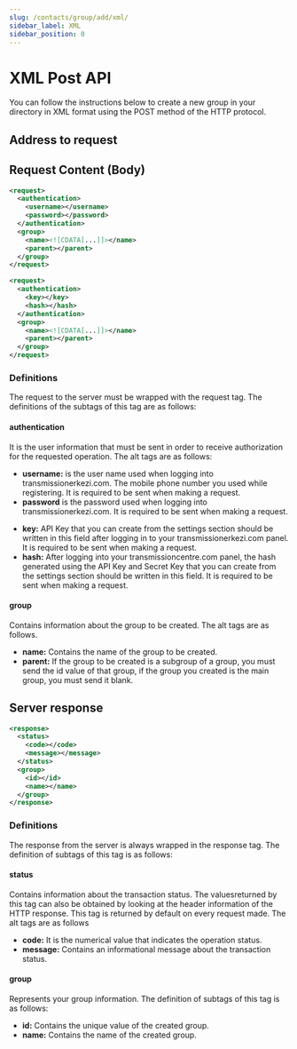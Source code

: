 ```yaml
---
slug: /contacts/group/add/xml/
sidebar_label: XML
sidebar_position: 0
---
```



# XML Post API
<AccessWarning />
You can follow the instructions below to create a new group in your directory in XML format using the POST method of the HTTP protocol.

## Address to request

<RequestURL type="POST" url="https://api.iletimerkezi.com/v1/add-group" />

## Request Content (Body)
```xml title="Content of the request if you are using username and password"
<request>
  <authentication>
    <username></username>
    <password></password>
  </authentication>
  <group>
    <name><![CDATA[...]]></name>
    <parent></parent>
  </group>
</request>
```

```xml title="Content of the request if you are processing using API Key"
<request>
  <authentication>
    <key></key>
    <hash></hash>
  </authentication>
  <group>
    <name><![CDATA[...]]></name>
    <parent></parent>
  </group>
</request>
```

### Definitions

The request to the server must be wrapped with the <Badge>request</Badge> tag. The definitions of the subtags of this tag are as follows:

#### authentication
It is the user information that must be sent in order to receive authorization for the requested operation. The alt tags are as follows:

<Tabs>
  <TabItem value="username" label="Username">
    <ul>
      <li>
        <strong>username:</strong> is the user name used when logging into transmissionerkezi.com. The mobile phone number you used while registering. It is required to be sent when making a request.
      </li>
      <li>
        <strong>password</strong> is the password used when logging into transmissionerkezi.com. It is required to be sent when making a request.
      </li>
    </ul>
  </TabItem>
  <TabItem value="api-key" label="API Key">
    <ul>
      <li>
        <strong>key:</strong> API Key that you can create from the settings section should be written in this field after logging in to your transmissionerkezi.com panel. It is required to be sent when making a request.
      </li>
      <li>
        <strong>hash:</strong> After logging into your transmissioncentre.com panel, the hash generated using the API Key and Secret Key that you can create from the settings section should be written in this field. It is required to be sent when making a request.
      </li>
    </ul>
  </TabItem>
</Tabs>

#### group
Contains information about the group to be created. The alt tags are as follows.

+ **name:** Contains the name of the group to be created.
+ **parent:** If the group to be created is a subgroup of a group, you must send the id value of that group, if the group you created is the main group, you must send it blank.

## Server response

```xml
<response>
  <status>
    <code></code>
    <message></message>
  </status>
  <group>
    <id></id>
    <name></name>
  </group>
</response>
```

### Definitions

The response from the server is always wrapped in the <Badge>response</Badge> tag. The definition of subtags of this tag is as follows:

#### status
Contains information about the transaction status. The values ​​returned by this tag can also be obtained by looking at the header information of the HTTP response. This tag is returned by default on every request made. The alt tags are as follows

+ **code:** It is the numerical value that indicates the operation status.
+ **message:** Contains an informational message about the transaction status.

#### group
Represents your group information. The definition of subtags of this tag is as follows:

+ **id:** Contains the unique value of the created group.
+ **name:** Contains the name of the created group.